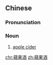{{also|苹果酒}}
==Chinese==
{{zh-forms|s=苹果酒|type=21}}

===Pronunciation===
{{zh-pron
|m=píngguǒjiǔ
|c=ping4 gwo2 zau2
|cat=n
}}

===Noun===
{{zh-noun}}

# [[apple cider]]

[[chr:蘋果酒]]
[[zh:蘋果酒]]